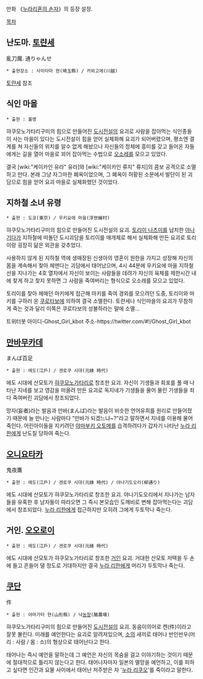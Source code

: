 만화 《[[누라리횬의 손자]]》의 등장 설정.

[[목차]]

== 난도마. [[토랸세]] ==
亂刀魔. 通りゃんせ

 * 출현장소 : 사이타마 현(埼玉縣) / 카와고에(川越)

[[토랸세]] 참조

== 식인 마을 ==
 * 출현 : 불명

햐쿠모노가타리구미의 힘으로 만들어진 [[도시전설]]의 요괴로 사람을 잡아먹는 식인종들이 사는 마을이 있다는 도시전설이 힘을 얻어 실체화해 요괴가 되어버렸으며, 평소엔 결계를 쳐 자신들의 위치를 알수 없게 해놨으나 자신들의 정체에 흥미를 갖고 들어온 자들에게는 길을 열어 마을로 꾀어 잡아먹는 수법으로 [[오소레]]를 모으고 있었다.

결국 [wiki:"케이카인 유라" 유라]와 [wiki:"케이카인 류지" 류지]의 콤보 공격으로 소멸하고 만다. 본래 그냥 자그마한 폐옥이었으며, 그 폐옥이 허황된 소문에서 발단이 된 괴담으로 힘을 얻어 요괴 마을로 실체화했던 것이었다.

== 지하철 소녀 유령 ==
 * 출현 : 도쿄(東京) / 우키요에 마을(浮世繪村)

햐쿠모노가타리구미의 힘으로 만들어진 도시전설의 요괴. [[토리이 나츠미]]를 납치한 [[야나기다]]가 지하철에 떠돌던 도시괴담을 토리이를 매개체로 해서 실체화해 만든 요괴로 토리이랑 굉장히 닮은 외관을 갖추었다.

사용하지 않게 된 지하철 역에 생매장된 신생아의 영혼이 원한을 가지고 성장해 자신의 몸을 계속해서 찾아 헤맨다는 괴담에서 태어났으며, 4시 44분에 우키요에 마을 지하철 선을 지나가는 4호 열차에서 자신이 보이는 사람들을 데려가 자신의 육체를 제한시간 내에 찾게 하고 찾지 못하면 그 사람을 죽여버리는 형식으로 오소레를 모으고 있었다. 

토리이를 찾아 헤매던 마키에게 접근해 마키를 죽여 경외를 모으려던 도중, 토리이와 마키를 구하러 온 [[쿠로타보]]에 의하여 결국 소멸한다. 토랸세나 식인마을의 요괴가 무참하게 죽는 것과 달리 이쪽은 쿠로타보의 성불하라는 말에 소멸...

트위터봇
아이디-Ghost_Girl_kbot
주소-https://twitter.com/#!/Ghost_Girl_kbot
== [[만바무카데]] ==
まんば百足

 * 출현 : 에도(江戶) / 겐로쿠 시대(元綠 時代)

에도 시대에 산모토가 [[햐쿠모노가타리]]로 창조한 요괴. 자신이 기생들과 회포를 풀 때 나타난 지네를 보고 영감을 떠올려 만든 요괴로 독지네가 기생들을 물어 물린 기생들을 죄다 죽여버린 괴담에서 창조되었다.

망자(妄者)라는 발음과 만바(まんば)라는 발음이 비슷한 언어유희를 원리로 만들어졌기 때문에 늘 만나는 사람마다 "만바가 되겠느냐~?"라고 말하면서 지네를 이용해 물어죽인다. 어린아이들을 지키려던 [[야마부키 오토메]]를 습격하려다가 갑자기 나타난 [[누라 리한]]에게 난도질 당하여 죽는다.


== [[오니요타카]] ==
鬼夜鷹

 * 출현 : 에도(江戶) / 겐로쿠 시대(元綠 時代) / 야나기도오리(柳通り)

에도 시대에 산모토가 햐쿠모노가타리로 창조한 요괴. 야나기도오리에서 지나가는 남자들을 유혹한 후 남자들이 따라오면 그 즉시 본모습인 도깨비로 변해 잡아먹는다는 괴담에서 창조되었다. [[누라 리한]]에게 접근하지만 오히려 그에게 두토막나 죽는다.

== 거인. [[오오로이]] ==
 * 출현 : 에도(江戶) / 겐로쿠 시대(元綠 時代)

에도 시대에 산모토가 햐쿠모노가타리로 창조한 [[거인]] 요괴. 거대한 산모토 저택을 두 손에 들고 흔들어 댈 정도로 거대하지만 결국 [[누라 리한]]에게 머리가 두토막나 죽는다.

== [[쿠단]] ==
件

 * 출현 : 야마가타 현(山形縣) / 낙[[농장]](酪農場)

햐쿠모노가타리구미의 힘으로 만들어진 [[도시전설]]의 요괴. 동음이의어로 켄(件)이라고 잘못 불린다. 미래를 예언한다는 요괴로 알려져있으며, [[소]]의 새끼로 태어나 반인반우(머리 : 사람 / 몸 : 소)의 형상으로 태어난다고 한다. 

태어나는 즉시 예언을 말하는데 그 예언은 자신의 목숨을 걸고 이야기하는 것이기 때문에 절대적으로 틀리지 않는다고 한다. 태어나자마자 일본의 멸망을 예언하고, 이를 피하고 싶다면 인간과 요물 사이에서 태어난 저주받은 자 '[[누라 리쿠오]]'를 죽이라고 말한다.


